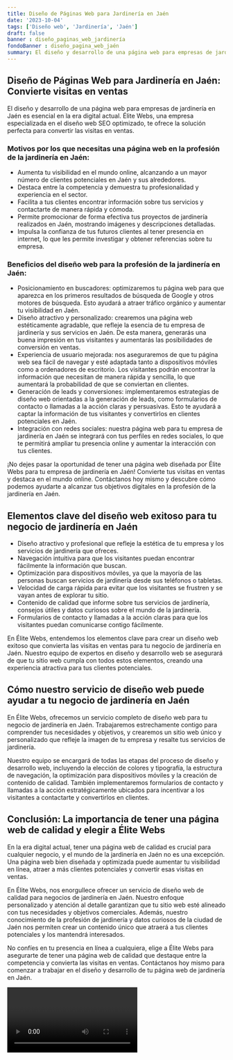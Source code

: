 ```yaml
---
title: Diseño de Páginas Web para Jardinería en Jaén
date: '2023-10-04'
tags: ['Diseño web', 'Jardinería', 'Jaén']
draft: false
banner : diseño_paginas_web_jardinería
fondoBanner : diseño_pagina_web_jaén
summary: El diseño y desarrollo de una página web para empresas de jardinería en Jaén es esencial en la era digital actual. Élite Webs, una empresa especializada en el diseño web SEO optimizado, te ofrece la solución perfecta para convertir las visitas en ventas. 
---
```


## Diseño de Páginas Web para Jardinería en Jaén: Convierte visitas en ventas

El diseño y desarrollo de una página web para empresas de jardinería en Jaén es esencial en la era digital actual. Élite Webs, una empresa especializada en el diseño web SEO optimizado, te ofrece la solución perfecta para convertir las visitas en ventas. 

### Motivos por los que necesitas una página web en la profesión de la jardinería en Jaén:
- Aumenta tu visibilidad en el mundo online, alcanzando a un mayor número de clientes potenciales en Jaén y sus alrededores.
- Destaca entre la competencia y demuestra tu profesionalidad y experiencia en el sector.
- Facilita a tus clientes encontrar información sobre tus servicios y contactarte de manera rápida y cómoda.
- Permite promocionar de forma efectiva tus proyectos de jardinería realizados en Jaén, mostrando imágenes y descripciones detalladas.
- Impulsa la confianza de tus futuros clientes al tener presencia en internet, lo que les permite investigar y obtener referencias sobre tu empresa.

### Beneficios del diseño web para la profesión de la jardinería en Jaén:
- Posicionamiento en buscadores: optimizaremos tu página web para que aparezca en los primeros resultados de búsqueda de Google y otros motores de búsqueda. Esto ayudará a atraer tráfico orgánico y aumentar tu visibilidad en Jaén.
- Diseño atractivo y personalizado: crearemos una página web estéticamente agradable, que refleje la esencia de tu empresa de jardinería y sus servicios en Jaén. De esta manera, generarás una buena impresión en tus visitantes y aumentarás las posibilidades de conversión en ventas.
- Experiencia de usuario mejorada: nos aseguraremos de que tu página web sea fácil de navegar y esté adaptada tanto a dispositivos móviles como a ordenadores de escritorio. Los visitantes podrán encontrar la información que necesitan de manera rápida y sencilla, lo que aumentará la probabilidad de que se conviertan en clientes.
- Generación de leads y conversiones: implementaremos estrategias de diseño web orientadas a la generación de leads, como formularios de contacto o llamadas a la acción claras y persuasivas. Esto te ayudará a captar la información de tus visitantes y convertirlos en clientes potenciales en Jaén.
- Integración con redes sociales: nuestra página web para tu empresa de jardinería en Jaén se integrará con tus perfiles en redes sociales, lo que te permitirá ampliar tu presencia online y aumentar la interacción con tus clientes.

¡No dejes pasar la oportunidad de tener una página web diseñada por Élite Webs para tu empresa de jardinería en Jaén! Convierte tus visitas en ventas y destaca en el mundo online. Contáctanos hoy mismo y descubre cómo podemos ayudarte a alcanzar tus objetivos digitales en la profesión de la jardinería en Jaén.

<GifSeo />

<Cta />

## Elementos clave del diseño web exitoso para tu negocio de jardinería en Jaén

- Diseño atractivo y profesional que refleje la estética de tu empresa y los servicios de jardinería que ofreces.
- Navegación intuitiva para que los visitantes puedan encontrar fácilmente la información que buscan.
- Optimización para dispositivos móviles, ya que la mayoría de las personas buscan servicios de jardinería desde sus teléfonos o tabletas.
- Velocidad de carga rápida para evitar que los visitantes se frustren y se vayan antes de explorar tu sitio.
- Contenido de calidad que informe sobre tus servicios de jardinería, consejos útiles y datos curiosos sobre el mundo de la jardinería.
- Formularios de contacto y llamadas a la acción claras para que los visitantes puedan comunicarse contigo fácilmente.

En Élite Webs, entendemos los elementos clave para crear un diseño web exitoso que convierta las visitas en ventas para tu negocio de jardinería en Jaén. Nuestro equipo de expertos en diseño y desarrollo web se asegurará de que tu sitio web cumpla con todos estos elementos, creando una experiencia atractiva para tus clientes potenciales.

## Cómo nuestro servicio de diseño web puede ayudar a tu negocio de jardinería en Jaén

En Élite Webs, ofrecemos un servicio completo de diseño web para tu negocio de jardinería en Jaén. Trabajaremos estrechamente contigo para comprender tus necesidades y objetivos, y crearemos un sitio web único y personalizado que refleje la imagen de tu empresa y resalte tus servicios de jardinería.

Nuestro equipo se encargará de todas las etapas del proceso de diseño y desarrollo web, incluyendo la elección de colores y tipografía, la estructura de navegación, la optimización para dispositivos móviles y la creación de contenido de calidad. También implementaremos formularios de contacto y llamadas a la acción estratégicamente ubicados para incentivar a los visitantes a contactarte y convertirlos en clientes.

## Conclusión: La importancia de tener una página web de calidad y elegir a Élite Webs

En la era digital actual, tener una página web de calidad es crucial para cualquier negocio, y el mundo de la jardinería en Jaén no es una excepción. Una página web bien diseñada y optimizada puede aumentar tu visibilidad en línea, atraer a más clientes potenciales y convertir esas visitas en ventas.

En Élite Webs, nos enorgullece ofrecer un servicio de diseño web de calidad para negocios de jardinería en Jaén. Nuestro enfoque personalizado y atención al detalle garantizan que tu sitio web esté alineado con tus necesidades y objetivos comerciales. Además, nuestro conocimiento de la profesión de jardinería y datos curiosos de la ciudad de Jaén nos permiten crear un contenido único que atraerá a tus clientes potenciales y los mantendrá interesados.

No confíes en tu presencia en línea a cualquiera, elige a Élite Webs para asegurarte de tener una página web de calidad que destaque entre la competencia y convierta las visitas en ventas. Contáctanos hoy mismo para comenzar a trabajar en el diseño y desarrollo de tu página web de jardinería en Jaén.

<Video />

<CtaBot job='Jardinería' city='Jaén'/>

<Gmaps query='Jaén+españa+maps' />